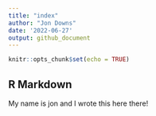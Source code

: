 ```yaml
---
title: "index"
author: "Jon Downs"
date: '2022-06-27'
output: github_document
---
```


```r
knitr::opts_chunk$set(echo = TRUE)
```

## R Markdown

My name is jon and I wrote this here there!